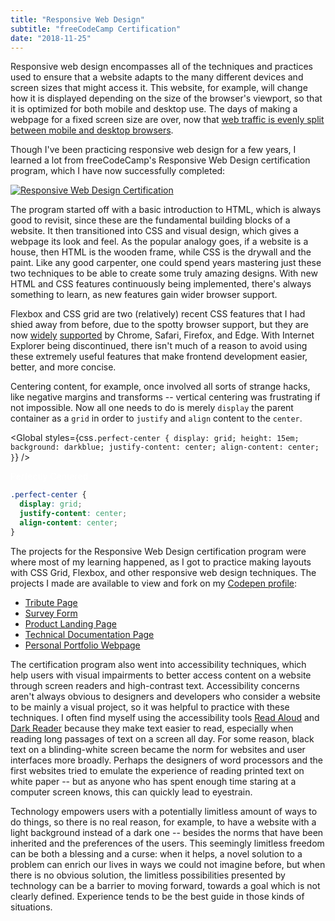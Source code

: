 ```yaml
---
title: "Responsive Web Design"
subtitle: "freeCodeCamp Certification"
date: "2018-11-25"
---
```


Responsive web design encompasses all of the techniques and practices used to ensure that
a website adapts to the many different devices and screen sizes that might access
it. This website, for example, will change how it is displayed depending
on the size of the browser's viewport, so that it is optimized for both mobile and desktop
use. The days of making a webpage for a fixed screen size are over, now that
[web traffic is evenly split between mobile and desktop browsers](http://gs.statcounter.com/platform-market-share/desktop-mobile-tablet/worldwide/#monthly-201710-201810).

Though I've been practicing responsive web design for a few years, I learned
a lot from freeCodeCamp's Responsive Web Design certification program, which I
have now successfully completed:

[![Responsive Web Design Certification](./fcc-responsive-web-design-cert.png)](https://www.freecodecamp.org/certification/tmshkr/responsive-web-design)

The program started off with a basic introduction to HTML, which is always good to
revisit, since these are the fundamental building blocks of a website. It then transitioned
into CSS and visual design, which gives a webpage its look and feel.
As the popular analogy goes, if a website is a house, then HTML is the
wooden frame, while CSS is the drywall and the paint. Like any good carpenter, one
could spend years mastering just these two techniques to be able to create some
truly amazing designs. With new HTML and CSS features continuously being implemented,
there's always something to learn, as new features gain wider browser support.

Flexbox and CSS grid are two (relatively) recent CSS features that I had shied away
from before, due to the spotty browser support, but they are now [widely](https://caniuse.com/#feat=flexbox) [supported](https://caniuse.com/#feat=css-grid)
by Chrome, Safari, Firefox, and Edge. With Internet Explorer being discontinued,
there isn't much of a reason to avoid using these extremely useful features that make frontend
development easier, better, and more concise.

Centering content, for example, once involved all sorts of strange hacks, like negative margins and transforms
-- vertical centering was frustrating if not impossible. Now all one needs to do is
merely `display` the parent container as a `grid` in order to `justify` and `align`
content to the `center`.


<Global
  styles={css`
    .perfect-center {
      display: grid;
      height: 15em;
      background: darkblue;
      justify-content: center;
      align-content: center;
    }
  `}
/>

<div class="perfect-center mobile-full-width" style="color: #fff;">
  Perfectly Centered
</div>

```css
.perfect-center {
  display: grid;
  justify-content: center;
  align-content: center;
}
```

The projects for the Responsive Web Design certification program were where most
of my learning happened, as I got to practice making layouts with CSS Grid, Flexbox,
and other responsive web design techniques. The projects I made are available to view and fork
on my [Codepen profile](https://codepen.io/tmshkr/):

- [Tribute Page](https://codepen.io/tmshkr/pen/vVXOvV)
- [Survey Form](https://codepen.io/tmshkr/pen/QZPXew)
- [Product Landing Page](https://codepen.io/tmshkr/pen/MPdymB)
- [Technical Documentation Page](https://codepen.io/tmshkr/pen/oaKzNW)
- [Personal Portfolio Webpage](https://codepen.io/tmshkr/pen/vQEmJj)

The certification program also went into accessibility techniques, which help users
with visual impairments to better access content on a website through screen readers and
high-contrast text. Accessibility concerns aren't always obvious to
designers and developers who consider a website to be mainly a visual project,
so it was helpful to practice with these techniques. I often find myself using the
accessibility tools [Read Aloud](https://addon.readaloud.app/) and [Dark Reader](https://darkreader.org/)
because they make text easier to read, especially when reading long passages
of text on a screen all day. For some reason, black text on a blinding-white screen
became the norm for websites and user interfaces more broadly. Perhaps the designers
of word processors and the first websites tried to emulate the experience of reading printed text on white paper
-- but as anyone who has spent enough time staring at a computer screen knows,
this can quickly lead to eyestrain.

Technology empowers users with a potentially limitless amount of ways to do things,
so there is no real reason, for example, to have a website with a light background
instead of a dark one -- besides the norms that have been inherited and the preferences
of the users. This seemingly limitless freedom can be both a blessing and a curse:
when it helps, a novel solution to a problem can enrich our lives in ways we could
not imagine before, but when there is no obvious solution, the limitless possibilities
presented by technology can be a barrier to moving forward, towards a goal which
is not clearly defined. Experience tends to be the best guide in those
kinds of situations.
